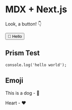 
<Layout title="Mitchell Simoens' Blog">

# MDX + Next.js

Look, a button! 👇

<Button>👋 Hello</Button>

## Prism Test

```javascript[class="line-numbers"]
console.log('hello world');
```

## Emoji

This is a dog - :dog:

Heart - :heart:
</Layout>

